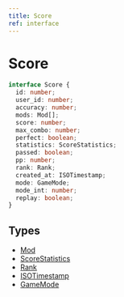 ```yaml
---
title: Score
ref: interface
---
```


# Score

```ts
interface Score {
  id: number;
  user_id: number;
  accuracy: number;
  mods: Mod[];
  score: number;
  max_combo: number;
  perfect: boolean;
  statistics: ScoreStatistics;
  passed: boolean;
  pp: number;
  rank: Rank;
  created_at: ISOTimestamp;
  mode: GameMode;
  mode_int: number;
  replay: boolean;
}
```

## Types

- [Mod](/references/mod)
- [ScoreStatistics](/references/score-statistics)
- [Rank](/references/rank)
- [ISOTimestamp](/references/iso-timestamp)
- [GameMode](/references/game-mode)
